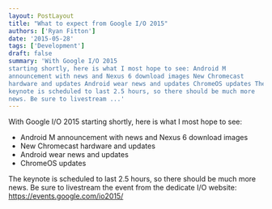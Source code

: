 ```yaml
---
layout: PostLayout
title: "What to expect from Google I/O 2015"
authors: ['Ryan Fitton']
date: '2015-05-28'
tags: ['Development']
draft: false
summary: 'With Google I/O 2015
starting shortly, here is what I most hope to see: Android M
announcement with news and Nexus 6 download images New Chromecast
hardware and updates Android wear news and updates ChromeOS updates The
keynote is scheduled to last 2.5 hours, so there should be much more
news. Be sure to livestream ...'
---
```


With Google I/O 2015 starting shortly, here is what I most hope to see:

-   Android M announcement with news and Nexus 6 download images
-   New Chromecast hardware and updates
-   Android wear news and updates
-   ChromeOS updates

The keynote is scheduled to last 2.5 hours, so there should be much more
news. Be sure to livestream the event from the dedicate I/O website:
<https://events.google.com/io2015/>
